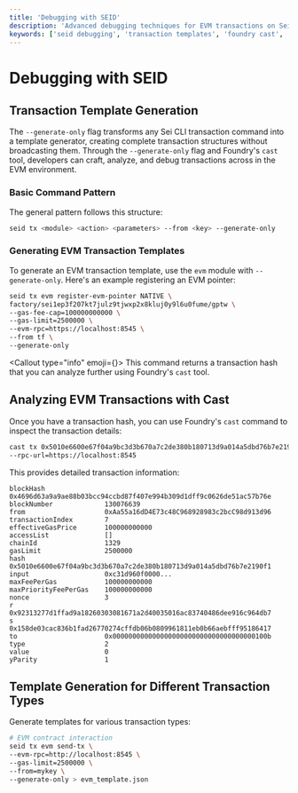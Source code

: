 ```yaml
---
title: 'Debugging with SEID'
description: 'Advanced debugging techniques for EVM transactions on Sei. Learn transaction template generation and analysis using seid and Foundry cast tools.'
keywords: ['seid debugging', 'transaction templates', 'foundry cast', 'evm analysis', 'transaction debugging']
---
```



# Debugging with SEID

## Transaction Template Generation

The `--generate-only` flag transforms any Sei CLI transaction command into a template generator, creating complete transaction structures without broadcasting them. Through the `--generate-only` flag and Foundry's `cast` tool, developers can craft, analyze, and debug transactions across in the EVM environment.

### Basic Command Pattern

The general pattern follows this structure:

```bash copy
seid tx <module> <action> <parameters> --from <key> --generate-only
```

### Generating EVM Transaction Templates

To generate an EVM transaction template, use the `evm` module with `--generate-only`. Here's an example registering an EVM pointer:

```bash copy
seid tx evm register-evm-pointer NATIVE \
factory/sei1ep3f207kt7julz9tjwxp2x8kluj0y9l6u0fume/gptw \
--gas-fee-cap=100000000000 \
--gas-limit=2500000 \
--evm-rpc=https://localhost:8545 \
--from tf \
--generate-only
```

<Callout type="info" emoji={<IconInfoCircle className="h-5 w-5 mt-1" />}>
  This command returns a transaction hash that you can analyze further using Foundry's `cast` tool.
</Callout>

## Analyzing EVM Transactions with Cast

Once you have a transaction hash, you can use Foundry's `cast` command to inspect the transaction details:

```bash copy
cast tx 0x5010e6600e67f04a9bc3d3b670a7c2de380b180713d9a014a5dbd76b7e2190f1 \
--rpc-url=https://localhost:8545
```

This provides detailed transaction information:

```text copy
blockHash               0x4696d63a9a9ae88b03bcc94ccbd87f407e994b309d1dff9c0626de51ac57b76e
blockNumber             130076639
from                    0xAa55a16dD4E73c48C968928983c2bcC98d913d96
transactionIndex        7
effectiveGasPrice       100000000000
accessList              []
chainId                 1329
gasLimit                2500000
hash                    0x5010e6600e67f04a9bc3d3b670a7c2de380b180713d9a014a5dbd76b7e2190f1
input                   0xc31d960f0000...
maxFeePerGas            100000000000
maxPriorityFeePerGas    100000000000
nonce                   3
r                       0x92313277d1ffad9a18260303081671a2d40035016ac83740486dee916c964db7
s                       0x158de03cac836b1fad26770274cffdb06b0809961811eb0b66aebfff95186417
to                      0x000000000000000000000000000000000000100b
type                    2
value                   0
yParity                 1
```

## Template Generation for Different Transaction Types

Generate templates for various transaction types:

```bash copy
# EVM contract interaction
seid tx evm send-tx \
--evm-rpc=http://localhost:8545 \
--gas-limit=2500000 \
--from=mykey \
--generate-only > evm_template.json
```
